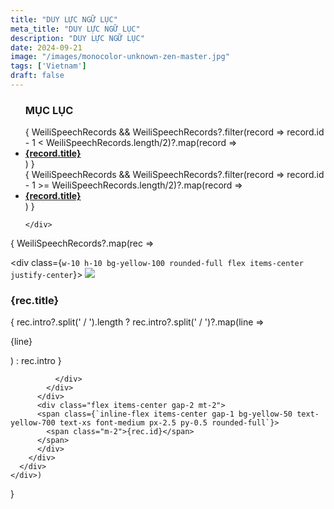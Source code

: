 ```yaml
---
title: "DUY LỰC NGỮ LỤC"
meta_title: "DUY LỰC NGỮ LỤC"
description: "DUY LỰC NGỮ LỤC"
date: 2024-09-21
image: "/images/monocolor-unknown-zen-master.jpg"
tags: ['Vietnam']
draft: false
---
```



<ul>
  <h3>MỤC LỤC</h3>
  <div className="grid xl:grid-cols-8 lg:grid-cols-8 md:grid-cols-2 sm:grid-cols-2 xs:grid-cols-1 gap-8 bg-body dark:bg-darkmode-body">
    <div className="lg:col-span-4 md:col-span-1">
      {
        WeiliSpeechRecords && WeiliSpeechRecords?.filter(record => record.id - 1 < WeiliSpeechRecords.length/2)?.map(record => <li class="list-group-item">
          <div class="media">
            <div class="media-body align-self-center">
              <strong><a href={`/teachings/elite-zen-speech-records#${record.anchor}`}>
                {record.title}
              </a></strong>
            </div>
          </div>
        </li>)
      }
    </div>
    <div className="lg:col-span-4 md:col-span-1">
      {
        WeiliSpeechRecords && WeiliSpeechRecords?.filter(record => record.id - 1 >= WeiliSpeechRecords.length/2)?.map(record => <li class="list-group-item">
          <div class="media">
            <div class="media-body align-self-center">
              <strong><a href={`/teachings/elite-zen-speech-records#${record.anchor}`}>
                {record.title}
              </a></strong>
            </div>
          </div>
        </li>)
      }

    </div>
  </div>
</ul>

<div class="space-y-3 speech-records">

  {
    WeiliSpeechRecords?.map(rec =>  <div class="rounded-xl shadow-sm border border-gray-100 p-4 hover:border-blue-500 transition-all duration-200">
      <div class="flex items-center gap-3">
        <div class="flex-1">
          <div class="flex justify-between items-start">
            <div id={rec.anchor}>
              <div class={`w-10 h-10 bg-yellow-100 rounded-full flex items-center justify-center`}>
                <img class="rounded-circle" src="/images/masters/vi/weili-thich-duy-luc.png" />
              </div>
              <h3 class="text-lg font-medium text-gray-900 title">{rec.title}</h3>
              <div class="flex items-center mt-1">
                <span class="text-xs text-gray-500 ml-1">
                  {
                    rec.intro?.split(' / ').length
                      ? rec.intro?.split(' / ')?.map(line => <p>{line}</p>)
                      : rec.intro
                  }
                </span>
                
              </div>
            </div>
          </div>
          <div class="flex items-center gap-2 mt-2">
          <span class={`inline-flex items-center gap-1 bg-yellow-50 text-yellow-700 text-xs font-medium px-2.5 py-0.5 rounded-full`}>
            <span class="m-2">{rec.id}</span>
          </span>
          </div>
        </div>
      </div>
    </div>)
  }

</div>
